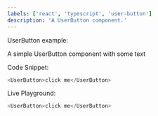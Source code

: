 ```yaml
---
labels: ['react', 'typescript', 'user-button']
description: 'A UserButton component.'
---
```



UserButton example:

A simple UserButton component with some text

Code Snippet:
```js
<UserButton>click me</UserButton>
```


Live Playground:
```js live
<UserButton>click me</UserButton>
```
